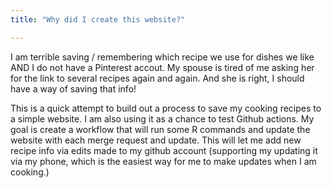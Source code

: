 ```yaml
---
title: "Why did I create this website?"

---
```

I am terrible saving / remembering which recipe we use for dishes we like AND I 
do not have a Pinterest accout.  My spouse is tired of me asking her for the link 
to several recipes again and again.  And she is right, I should have a way of saving 
that info!

This is a quick attempt to build out a process to save my cooking recipes to a 
simple website.  I am also using it as a chance to test Github actions.  My goal is 
create a workflow that will run some R commands and update the website with each 
merge request and update.  This will let me add new recipe info via edits made to 
my github account (supporting my updating it via my phone, which is the easiest way for me 
to make updates when I am cooking.)
